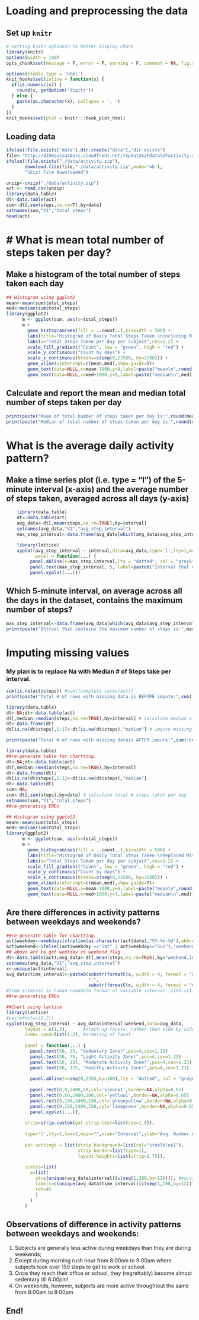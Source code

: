 # Loading and preprocessing the data

## Set up `knitr`
```r
# setting knitr optionsn to better display chars
library(knitr)
options(width = 100)
opts_chunk$set(message = F, error = F, warning = F, comment = NA, fig.align = 'center', dpi = 100, tidy = F, cache.path = '.cache/', fig.path = 'fig/')

options(xtable.type = 'html')
knit_hooks$set(inline = function(x) {
  if(is.numeric(x)) {
    round(x, getOption('digits'))
  } else {
    paste(as.character(x), collapse = ', ')
  }
})
knit_hooks$set(plot = knitr:::hook_plot_html)
```


## Loading data
```r
ifelse(!file.exists("data"),dir.create("data"),"dir exists")
file<-"http://d396qusza40orc.cloudfront.net/repdata%2Fdata%2Factivity.zip"
ifelse(!file.exists("./data/activity.zip"),
       download.file(file,"./data/activity.zip",mode='wb'),
       "Skip! File downloaded")

unzip<-unzip("./data/activity.zip")
act <- read.csv(unzip)
library(data.table)
dt<-data.table(act)
sum<-dt[,sum(steps,na.rm=T),by=date]
setnames(sum,"V1","total_steps")
head(act)
```


# What is mean total number of steps taken per day?
===================================================

## Make a histogram of the total number of steps taken each day

```r
## Histogram using ggplot2
mean<-mean(sum$total_steps)
med<-median(sum$total_steps)
library(ggplot2)
      m <- ggplot(sum, aes(x=total_steps))
      m + 
        geom_histogram(aes(fill = ..count..),binwidth = 500) +
        labs(title="Histogram of Daily Total Steps Taken \nincluding Missing Steps (0)",cex=2) +
        labs(x="Total Steps Taken per day per subject",ces=1.2) +
        scale_fill_gradient("Count", low = "green", high = "red") +
        scale_y_continuous("Count by days") +
        scale_x_continuous(breaks=c(seq(0,22500, by=2500))) +
        geom_vline(xintercept=c(mean,med),show.guide=T)+
        geom_text(data=NULL,x=mean-1000,y=8,label=paste("mean\n",round(mean,0)))+
        geom_text(data=NULL,x=med+1000,y=9,label=paste("median\n",med))
```

## Calculate and report the mean and median total number of steps taken per day

```r
print(paste("Mean of total number of steps taken per day is:",round(mean,1)))
print(paste("Median of total number of steps taken per day is:",round(med,1)))
```

  
  
# What is the average daily activity pattern?

## Make a time series plot (i.e. type = "l") of the 5-minute interval (x-axis) and the average number of steps taken, averaged across all days (y-axis)


```r
    library(data.table)
    dt<-data.table(act)
    avg_data<-dt[,mean(steps,na.rm=TRUE),by=interval]
    setnames(avg_data,"V1","avg_step_interval")
    max_step_interval<-data.frame(avg_data[which(avg_data$avg_step_interval==max(avg_data$avg_step_interval)),])[,1]

    library(lattice)
    xyplot(avg_step_interval ~ interval,data=avg_data,type='l',lty=1,main="Average Steps per interval",xlab="",
           panel = function(...) {
         panel.abline(v=max_step_interval,lty = "dotted", col = "grey8")
         panel.text(max_step_interval, 5, label=paste0("Interval that contains the maximum \nnumber of steps is: ",max_step_interval),pos=4,cex=1.23)
         panel.xyplot(...)})

```  


## Which 5-minute interval, on average across all the days in the dataset, contains the maximum number of steps?

```r
max_step_interval<-data.frame(avg_data[which(avg_data$avg_step_interval==max(avg_data$avg_step_interval)),])[,1]
print(paste("Intrval that contains the maximum number of steps is:",max_step_interval))
```


# Imputing missing values
### My plan is to replace Na with Median # of Steps take per interval.

```r
sum(is.na(act$steps)) #sum(!complete.cases(act))
print(paste("Total # of rows with missing data is BEFORE impute:",sum(!complete.cases(act))))

library(data.table)
dt<-NA;dt<-data.table(act)
dt[,median:=median(steps,na.rm=TRUE),by=interval] # calculate median of steps by interval
dt<-data.frame(dt)
dt[is.na(dt$steps),1:1]<-dt[is.na(dt$steps),"median"] # impute missing steps with median steps per interval

print(paste("Total # of rows with missing datais AFTER impute:",sum(!complete.cases(dt))))
```

```r
library(data.table)
##re-generate table for chartting. 
dt<-NA;dt<-data.table(act)
dt[,median:=median(steps,na.rm=TRUE),by=interval]
dt<-data.frame(dt);
dt[is.na(dt$steps),1:1]<-dt[is.na(dt$steps),"median"]
dt<-data.table(dt)
sum<-NA;
sum<-dt[,sum(steps),by=date] # calculate total # steps taken per day
setnames(sum,"V1","total_steps")
##re-generating ENDs

## Histogram using ggplot2
mean<-mean(sum$total_steps)
med<-median(sum$total_steps)
library(ggplot2)
      m <- ggplot(sum, aes(x=total_steps))
      m + 
        geom_histogram(aes(fill = ..count..),binwidth = 500) +
        labs(title="Histogram of Daily Total Steps Taken \nReplaced Missing Steps (NA) with its median value at Interval Level",cex=2) +
        labs(x="Total Steps Taken per day per subject",ces=1.2) +
        scale_fill_gradient("Count", low = "green", high = "red") +
        scale_y_continuous("Count by days") +
        scale_x_continuous(breaks=c(seq(0,22500, by=2500))) +
        geom_vline(xintercept=c(mean,med),show.guide=T)+
        geom_text(data=NULL,x=mean-1000,y=6,label=paste("mean\n",round(mean,0)))+
        geom_text(data=NULL,x=med+1000,y=7,label=paste("median\n",med))
```


## Are there differences in activity patterns between weekdays and weekends?

```r
##re-generate table for chartting.
act$weekday<-weekdays(strptime(as.character(act$date),"%Y-%m-%d"),abbreviate = T)
act$weekend<-ifelse((act$weekday =="Sat" | act$weekday=="Sun"),'weekend','weekday')
## above are to get weekday vs weekend flag
dt<-data.table(act);avg_data<-dt[,mean(steps,na.rm=TRUE),by="weekend,interval"] # calculate avg. per interal per weekday/weeken flag
setnames(avg_data,"V1","avg_step_interval")
x<-unique(act$interval)
avg_data$time_interval<-paste0(substr(formatC(x, width = 4, format = "d", flag = "0"),1,2),
                               ":",
                               substr(formatC(x, width = 4, format = "d", flag = "0"),3,4))
#time_interval is human-readable format of variable interval. 1155->11:55
##re-generating ENDs

##Chart using lattice
library(lattice)
#par(mfcol=c(1,2)) 
xyplot(avg_step_interval ~ avg_data$interval|weekend,data=avg_data,
       layout = c(1,2),      #stack up facets. rather than side-by-side
       index.cond=list(1:2), #ordering of facet
       
       panel = function(...) {
         panel.text(50, 25, "Sedentary Zone!",pos=4,cex=1.23)
         panel.text(50, 75, "Light Activity Zone!",pos=4,cex=1.23)
         panel.text(50, 125, "Moderate Activity Zone!",pos=4,cex=1.23)
         panel.text(50, 175, "Healthy Activity Zone!",pos=4,cex=1.23)
                  
         panel.abline(v=seq(0,2355,by=100),lty = "dotted", col = "grey8")
                  
         panel.rect(0,0,2400,50,col='sienna1',border=NA,alpha=0.65)
         panel.rect(0,50,2400,100,col='yellow1',border=NA,alpha=0.65)
         panel.rect(0,100,2400,150,col='greenyellow',border=NA,alpha=0.65)
         panel.rect(0,150,2400,250,col='limegreen',border=NA,alpha=0.65) 
         panel.xyplot(...)},
       
       strip=strip.custom(par.strip.text=list(cex=1.5)),
       
       type='l',lty=1,lwd=2,main="",xlab="Interval",ylab="Avg. Number of Steps",
       
       par.settings = list(strip.background=list(col="steelblue1"),
                           strip.border=list(type=1),
                           layout.heights=list(strip=1.75)),
       
       scales=list(
         x=list(
           at=c(unique(avg_data$interval)[c(seq(1,300,by=12))]), #major tick break points
           labels=c(unique(avg_data$time_interval)[c(seq(1,288,by=12))]), # tick lables
           rot=45
           )
         )
       )

```
## Observations of difference in activity patterns between weekdays and weekends:
1. Subjects are generally less active during weekdays than they are during weekends;
2. Except during morning rush hour from 8:00am to 9:00am where subjects took over 150 steps to get to work or school. 
3. Once they reach their office or school, they (regrettably) become almost sedentary till 6:00pm!
4. On weekends, however, subjects are more active throughtout the same from 8:00am to 8:00pm

## End! 
